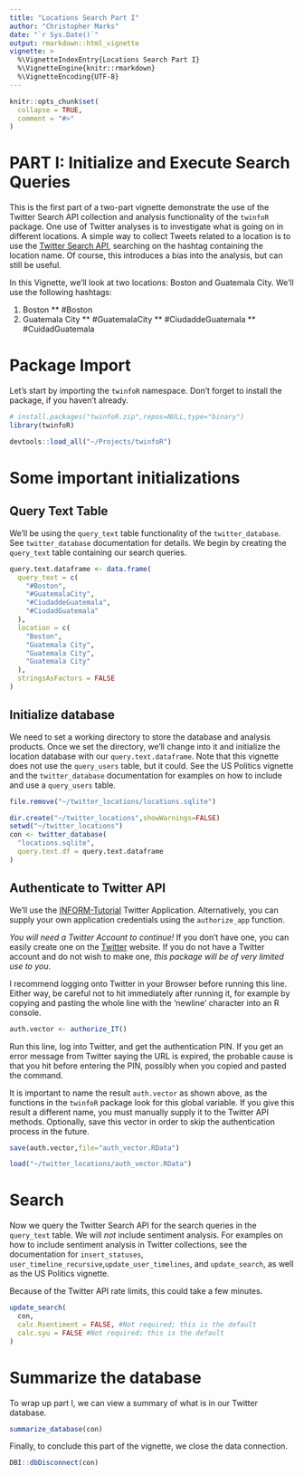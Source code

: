 ```yaml
---
title: "Locations Search Part I"
author: "Christopher Marks"
date: "`r Sys.Date()`"
output: rmarkdown::html_vignette
vignette: >
  %\VignetteIndexEntry{Locations Search Part I}
  %\VignetteEngine{knitr::rmarkdown}
  %\VignetteEncoding{UTF-8}
---
```


```r
knitr::opts_chunk$set(
  collapse = TRUE,
  comment = "#>"
)
```

# PART I: Initialize and Execute Search Queries

This is the first part of a two-part vignette demonstrate the use of the Twitter Search API collection and analysis functionality of the `twinfoR` package.  One use of Twitter analyses is to investigate what is going on in different locations.  A simple way to collect Tweets related to a location is to use the [Twitter Search API](https://developer.twitter.com/en/docs/tweets/search/api-reference/get-search-tweets), searching on the hashtag containing the location name.  Of course, this introduces a bias into the analysis, but can still be useful.

In this Vignette, we'll look at two locations: Boston and Guatemala City.  We'll use the following hashtags:

1. Boston
** #Boston
1. Guatemala City
** #GuatemalaCity
** #CiudaddeGuatemala
** #CuidadGuatemala

# Package Import

Let's start by importing the `twinfoR` namespace.  Don't forget to install the package, if you haven't already.
```r
# install.packages("twinfoR.zip",repos=NULL,type="binary")
library(twinfoR)
```

```r
devtools::load_all("~/Projects/twinfoR")
```

# Some important initializations

## Query Text Table

We'll be using the `query_text` table functionality of the `twitter_database`.  See `twitter_database` documentation for details.  We begin by creating the `query_text` table containing our search queries.

```r
query.text.dataframe <- data.frame(
  query_text = c(
    "#Boston",
    "#GuatemalaCity",
    "#CiudaddeGuatemala",
    "#CiudadGuatemala"
  ),
  location = c(
    "Boston",
    "Guatemala City",
    "Guatemala City",
    "Guatemala City"
  ),
  stringsAsFactors = FALSE
)
```

## Initialize database

We need to set a working directory to store the database and analysis products.  Once we set the directory, we'll change into it and initialize the location database with our `query.text.dataframe`.  Note that this vignette does not use the `query_users` table, but it could.  See the US Politics vignette and the `twitter_database` documentation for examples on how to include and use a `query_users` table.

```r
file.remove("~/twitter_locations/locations.sqlite")
```

```r
dir.create("~/twitter_locations",showWarnings=FALSE)
setwd("~/twitter_locations")
con <- twitter_database(
  "locations.sqlite",
  query.text.df = query.text.dataframe
)
```

## Authenticate to Twitter API

We'll use the [INFORM-Tutorial](http://zlisto.scripts.mit.edu/informs_tutorial/tutorial.html) Twitter Application.  Alternatively, you can supply your own application credentials using the `authorize_app` function.

*You will need a Twitter Account to continue!*  If you don't have one, you can easily create one on the [Twitter](https://twitter.com) website.  If you do not have a Twitter account and do not wish to make one, *this package will be of very limited use to you*.  

I recommend logging onto Twitter in your Browser before running this line.  Either way, be careful not to hit <Enter> immediately after running it, for example by copying and pasting the whole line with the 'newline' character into an R console. 

```r
auth.vector <- authorize_IT()
```

Run this line, log into Twitter, and get the authentication PIN.  If you get an error message from Twitter saying the URL is expired, the probable cause is that you hit <Enter> before entering the PIN, possibly when you copied and pasted the command.

It is important to name the result `auth.vector` as shown above, as the functions in the `twinfoR` package look for this global variable.  If you give this result a different name, you must manually supply it to the Twitter API methods.  Optionally, save this vector in order to skip the authentication process in the future.

```r
save(auth.vector,file="auth_vector.RData")
```

```r
load("~/twitter_locations/auth_vector.RData")
```

# Search

Now we query the Twitter Search API for the search queries in the `query_text` table.  We will *not* include sentiment analysis.  For examples on how to include sentiment analysis in Twitter collections, see the documentation for `insert_statuses`, `user_timeline_recursive`,`update_user_timelines`, and `update_search`, as well as the US Politics vignette.

Because of the Twitter API rate limits, this could take a few minutes.

```r
update_search(
  con,
  calc.Rsentiment = FALSE, #Not required; this is the default
  calc.syu = FALSE #Not required; this is the default
)
```

# Summarize the database

To wrap up part I, we can view a summary of what is in our Twitter database.  

```r
summarize_database(con)
```

Finally, to conclude this part of the vignette, we close the data connection.

```r
DBI::dbDisconnect(con)
```

